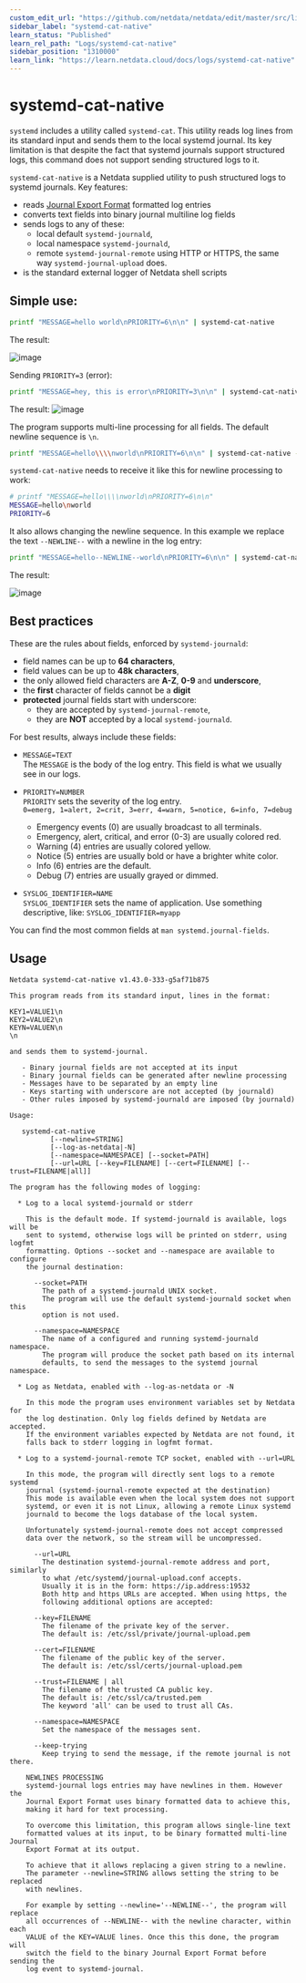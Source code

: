 ```yaml
---
custom_edit_url: "https://github.com/netdata/netdata/edit/master/src/libnetdata/log/systemd-cat-native.md"
sidebar_label: "systemd-cat-native"
learn_status: "Published"
learn_rel_path: "Logs/systemd-cat-native"
sidebar_position: "1310000"
learn_link: "https://learn.netdata.cloud/docs/logs/systemd-cat-native"
---
```


# systemd-cat-native

`systemd` includes a utility called `systemd-cat`. This utility reads log lines from its standard input and sends them
to the local systemd journal. Its key limitation is that despite the fact that systemd journals support structured logs,
this command does not support sending structured logs to it.

`systemd-cat-native` is a Netdata supplied utility to push structured logs to systemd journals. Key features:

- reads [Journal Export Format](https://systemd.io/JOURNAL_EXPORT_FORMATS/) formatted log entries
- converts text fields into binary journal multiline log fields
- sends logs to any of these:
  - local default `systemd-journald`,
  - local namespace `systemd-journald`,
  - remote `systemd-journal-remote` using HTTP or HTTPS, the same way `systemd-journal-upload` does.
- is the standard external logger of Netdata shell scripts

## Simple use:

```bash
printf "MESSAGE=hello world\nPRIORITY=6\n\n" | systemd-cat-native
```

The result:

![image](https://github.com/netdata/netdata/assets/2662304/689d5e03-97ee-40a8-a690-82b7710cef7c)


Sending `PRIORITY=3` (error):

```bash
printf "MESSAGE=hey, this is error\nPRIORITY=3\n\n" | systemd-cat-native
```

The result:
![image](https://github.com/netdata/netdata/assets/2662304/faf3eaa5-ac56-415b-9de8-16e6ceed9280)

The program supports multi-line processing for all fields. The default newline sequence is `\n`.

```bash
printf "MESSAGE=hello\\\\nworld\nPRIORITY=6\n\n" | systemd-cat-native --newline='\n'
```

`systemd-cat-native` needs to receive it like this for newline processing to work:

```bash
# printf "MESSAGE=hello\\\\nworld\nPRIORITY=6\n\n"
MESSAGE=hello\nworld
PRIORITY=6

```

It also allows changing the newline sequence. In this example we replace the text `--NEWLINE--` with a newline in the log entry:

```bash
printf "MESSAGE=hello--NEWLINE--world\nPRIORITY=6\n\n" | systemd-cat-native --newline='--NEWLINE--'
```

The result:

![image](https://github.com/netdata/netdata/assets/2662304/d6037b4a-87da-4693-ae67-e07df0decdd9)


## Best practices

These are the rules about fields, enforced by `systemd-journald`:

- field names can be up to **64 characters**,
- field values can be up to **48k characters**,
- the only allowed field characters are **A-Z**, **0-9** and **underscore**,
- the **first** character of fields cannot be a **digit**
- **protected** journal fields start with underscore:
  * they are accepted by `systemd-journal-remote`,
  * they are **NOT** accepted by a local `systemd-journald`.

For best results, always include these fields:

- `MESSAGE=TEXT`<br/>
  The `MESSAGE` is the body of the log entry.
  This field is what we usually see in our logs.

- `PRIORITY=NUMBER`<br/>
  `PRIORITY` sets the severity of the log entry.<br/>
  `0=emerg, 1=alert, 2=crit, 3=err, 4=warn, 5=notice, 6=info, 7=debug`
  - Emergency events (0) are usually broadcast to all terminals.
  - Emergency, alert, critical, and error (0-3) are usually colored red.
  - Warning (4) entries are usually colored yellow.
  - Notice (5) entries are usually bold or have a brighter white color.
  - Info (6) entries are the default.
  - Debug (7) entries are usually grayed or dimmed.

- `SYSLOG_IDENTIFIER=NAME`<br/>
  `SYSLOG_IDENTIFIER` sets the name of application.
  Use something descriptive, like: `SYSLOG_IDENTIFIER=myapp`

You can find the most common fields at `man systemd.journal-fields`.


## Usage

```
Netdata systemd-cat-native v1.43.0-333-g5af71b875

This program reads from its standard input, lines in the format:

KEY1=VALUE1\n
KEY2=VALUE2\n
KEYN=VALUEN\n
\n

and sends them to systemd-journal.

   - Binary journal fields are not accepted at its input
   - Binary journal fields can be generated after newline processing
   - Messages have to be separated by an empty line
   - Keys starting with underscore are not accepted (by journald)
   - Other rules imposed by systemd-journald are imposed (by journald)

Usage:

   systemd-cat-native
          [--newline=STRING]
          [--log-as-netdata|-N]
          [--namespace=NAMESPACE] [--socket=PATH]
          [--url=URL [--key=FILENAME] [--cert=FILENAME] [--trust=FILENAME|all]]

The program has the following modes of logging:

  * Log to a local systemd-journald or stderr

    This is the default mode. If systemd-journald is available, logs will be
    sent to systemd, otherwise logs will be printed on stderr, using logfmt
    formatting. Options --socket and --namespace are available to configure
    the journal destination:

      --socket=PATH
        The path of a systemd-journald UNIX socket.
        The program will use the default systemd-journald socket when this
        option is not used.

      --namespace=NAMESPACE
        The name of a configured and running systemd-journald namespace.
        The program will produce the socket path based on its internal
        defaults, to send the messages to the systemd journal namespace.

  * Log as Netdata, enabled with --log-as-netdata or -N

    In this mode the program uses environment variables set by Netdata for
    the log destination. Only log fields defined by Netdata are accepted.
    If the environment variables expected by Netdata are not found, it
    falls back to stderr logging in logfmt format.

  * Log to a systemd-journal-remote TCP socket, enabled with --url=URL

    In this mode, the program will directly sent logs to a remote systemd
    journal (systemd-journal-remote expected at the destination)
    This mode is available even when the local system does not support
    systemd, or even it is not Linux, allowing a remote Linux systemd
    journald to become the logs database of the local system.

    Unfortunately systemd-journal-remote does not accept compressed
    data over the network, so the stream will be uncompressed.

      --url=URL
        The destination systemd-journal-remote address and port, similarly
        to what /etc/systemd/journal-upload.conf accepts.
        Usually it is in the form: https://ip.address:19532
        Both http and https URLs are accepted. When using https, the
        following additional options are accepted:

      --key=FILENAME
        The filename of the private key of the server.
        The default is: /etc/ssl/private/journal-upload.pem

      --cert=FILENAME
        The filename of the public key of the server.
        The default is: /etc/ssl/certs/journal-upload.pem

      --trust=FILENAME | all
        The filename of the trusted CA public key.
        The default is: /etc/ssl/ca/trusted.pem
        The keyword 'all' can be used to trust all CAs.

      --namespace=NAMESPACE
        Set the namespace of the messages sent.

      --keep-trying
        Keep trying to send the message, if the remote journal is not there.

    NEWLINES PROCESSING
    systemd-journal logs entries may have newlines in them. However the
    Journal Export Format uses binary formatted data to achieve this,
    making it hard for text processing.

    To overcome this limitation, this program allows single-line text
    formatted values at its input, to be binary formatted multi-line Journal
    Export Format at its output.

    To achieve that it allows replacing a given string to a newline.
    The parameter --newline=STRING allows setting the string to be replaced
    with newlines.

    For example by setting --newline='--NEWLINE--', the program will replace
    all occurrences of --NEWLINE-- with the newline character, within each
    VALUE of the KEY=VALUE lines. Once this this done, the program will
    switch the field to the binary Journal Export Format before sending the
    log event to systemd-journal.

```
